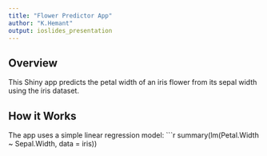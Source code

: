 ```yaml
---
title: "Flower Predictor App"
author: "K.Hemant"
output: ioslides_presentation
---
```


## Overview

This Shiny app predicts the petal width of an iris flower from its sepal width using the iris dataset.

## How it Works

The app uses a simple linear regression model:
```r
summary(lm(Petal.Width ~ Sepal.Width, data = iris))
